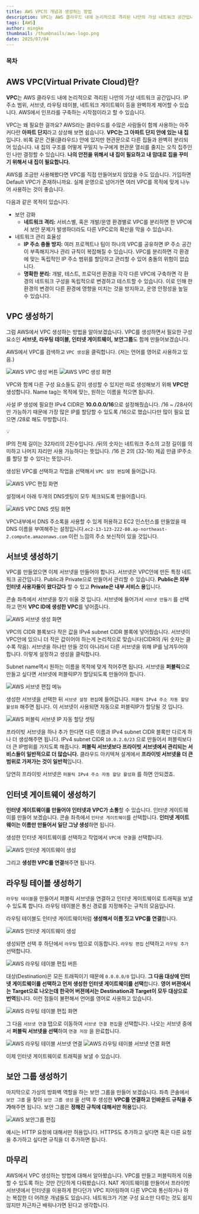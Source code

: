 ```yaml
---
title: AWS VPC의 개념과 생성하는 방법
description: VPC는 AWS 클라우드 내에 논리적으로 격리된 나만의 가상 네트워크 공간입니다. IP 주소 범위, 서브넷, 라우팅 테이블, 네트워크 게이트웨이 등을 완벽하게 제어할 수 있습니다. AWS에서 인프라를 구축하는 시작점이라고 할 수 있습니다.
tags: [AWS]
author: mingke
thumbnail: /thumbnails/aws-logo.png
date: 2025/07/04
---
```


### 목차

## AWS VPC(Virtual Private Cloud)란?

**VPC**는 AWS 클라우드 내에 논리적으로 격리된 나만의 가상 네트워크 공간입니다. IP 주소 범위, 서브넷, 라우팅 테이블, 네트워크 게이트웨이 등을 완벽하게 제어할 수 있습니다. AWS에서 인프라를 구축하는 시작점이라고 할 수 있습니다.

VPC는 왜 필요한 걸까요? AWS라는 클라우드를 수많은 사람들이 함께 사용하는 아주 커다란 **아파트 단지**라고 상상해 보면 쉽습니다. **VPC는 그 아파트 단지 안에 있는 내 집**입니다. 비록 같은 건물(클라우드) 안에 있지만 현관문으로 다른 집들과 완벽히 분리되어 있습니다. 내 집의 구조를 어떻게 꾸밀지 누구에게 현관문 열쇠를 줄지는 오직 집주인인 나만 결정할 수 있습니다. **나의 안전을 위해서 내 집이 필요하고 내 맘대로 집을 꾸미기 위해서 내 집이 필요합니다.**

AWS를 조금만 사용해봤다면 VPC를 직접 만들어보지 않았을 수도 있습니다. 가입하면 Default VPC가 존재하니까요. 실제 운영으로 넘어가면 여러 VPC를 목적에 맞게 나누어 사용하는 것이 좋습니다.

다음과 같은 목적이 있습니다.

- 보안 강화
  - **네트워크 격리:** 서비스별, 혹은 개발/운영 환경별로 VPC를 분리하면 한 VPC에서 보안 문제가 발생하더라도 다른 VPC로의 확산을 막을 수 있습니다.
- 네트워크 관리 효율성
  - **IP 주소 충돌 방지:** 여러 프로젝트나 팀이 하나의 VPC를 공유하면 IP 주소 공간이 부족해지거나 관리 규칙이 복잡해질 수 있습니다. VPC를 분리하면 각 환경에 맞는 독립적인 IP 주소 범위를 할당하고 관리할 수 있어 충돌의 위험이 없습니다.
  - **명확한 분리:** 개발, 테스트, 프로덕션 환경을 각각 다른 VPC에 구축하면 각 환경의 네트워크 구성을 독립적으로 변경하고 테스트할 수 있습니다. 이로 인해 한 환경의 변경이 다른 환경에 영향을 미치는 것을 방지하고, 운영 안정성을 높일 수 있습니다.

## VPC 생성하기

그럼 AWS에서 VPC 생성하는 방법을 알아보겠습니다. VPC를 생성하면서 필요한 구성 요소인 **서브넷, 라우팅 테이블, 인터넷 게이트웨이, 보안그룹**도 함께 만들어보겠습니다.

AWS에서 VPC를 검색하고 `VPC 생성`을 클릭합니다. (저는 언어를 영어로 사용하고 있음.)

<Image src="/aws-vpc-creation/01.png" alt="AWS VPC 생성 버튼" />

<Image src="/aws-vpc-creation/02.png" alt="AWS VPC 생성 화면" />

VPC와 함께 다른 구성 요소들도 같이 생성할 수 있지만 따로 생성해보기 위해 **VPC만** 생성합니다. Name tag는 목적에 맞는, 원하는 이름을 적으면 됩니다.

사설 IP 생성에 필요한 IPv4 CIDR은 **10.0.0.0/16**으로 설정해줬습니다. /16 ~ /28사이만 가능하기 때문에 가장 많은 IP를 할당할 수 있도록 /16으로 했습니다만 많이 필요 없으면 /28로 해도 무방합니다.

<aside>
💡

IP의 전체 길이는 32자리의 2진수입니다. /뒤의 숫자는 네트워크 주소의 고정 길이를 의미하고 나머지 자리만 사용 가능하다는 뜻입니다. /16 은 2의 (32-16) 제곱 만큼 IP주소를 할당 할 수 있다는 뜻입니다.

</aside>

생성된 VPC를 선택하고 작업을 선택해서 `VPC 설정 편집`에 들어갑니다.

<Image src="/aws-vpc-creation/03.png" alt="AWS VPC 편집 화면" fullWidth={false} />

설정에서 아래 두개의 DNS셋팅이 모두 체크되도록 만들어줍니다.

<Image src="/aws-vpc-creation/04.png" alt="AWS VPC DNS 셋팅 화면" />

VPC내부에서 DNS 주소록을 사용할 수 있게 허용하고 EC2 인스턴스를 만들었을 때 DNS 이름을 부여해주는 설정입니다.`ec2-13-123-222-80.ap-northeast-2.compute.amazonaws.com` 이런 느낌의 주소 보신적이 있을 것입니다.

## 서브넷 생성하기

VPC를 만들었으면 이제 서브넷을 만들어야 합니다. 서브넷은 VPC안에 만든 특정 네트워크 공간입니다. Public과 Private으로 만들어서 관리할 수 있습니다. **Public은 외부 인터넷 사용자들이 왔다갔다** 할 수 있고 **Private은 내부 서비스 용**입니다.

콘솔 좌측에서 서브넷을 찾기 쉬울 것 입니다. 서브넷에 들어가서 `서브넷 만들기` 를 선택하고 먼저 **VPC ID에 생성한 VPC**를 넣어줍니다.

<Image src="/aws-vpc-creation/05.png" alt="AWS 서브넷 생성 화면" />

VPC의 CIDR 블록보다 작은 값을 IPv4 subnet CIDR 블록에 넣어줬습니다. 서브넷이 VPC안에 있으니 더 작은 값이어야 하는게 논리적으로 맞습니다(CIDR의 /뒤 숫자는 클수록 작음). 서브넷을 하나만 만들 것이 아니라서 다른 서브넷을 위해 IP를 남겨두어야 합니다. 이렇게 설정하고 생성을 클릭합니다.

Subnet name역시 원하는 이름을 목적에 맞게 적어주면 됩니다. 서브넷을 **퍼블릭**으로 만들고 싶다면 서브넷에 퍼블릭IP가 할당되도록 만들어야 합니다.

<Image src="/aws-vpc-creation/06.png" alt="AWS 서브넷 편집 메뉴" fullWidth={false} />

생성한 서브넷을 선택한 뒤 `서브넷 설정 편집`에 들어갑니다. `퍼블릭 IPv4 주소 자동 할당 활성화` 해주면 됩니다. 이 서브넷이 사용되면 자동으로 퍼블릭IP가 할당될 것 입니다.

<Image src="/aws-vpc-creation/07.png" alt="AWS 퍼블릭 서브넷 IP 자동 할당 셋팅" />

프라이빗 서브넷을 하나 추가 한다면 다른 이름과 IPv4 subnet CIDR 블록만 다르게 하나 더 생성해주면 됩니다. IPv4 subnet CIDR `10.0.2.0/23` 으로 만들어서 퍼블릭보다 더 큰 IP범위를 가지도록 해줍니다. **퍼블릭 서브넷보다 프라이빗 서브넷에서 관리되는 서비스들이 일반적으로 더 많습니다.** 클라우드 아키텍쳐 설계에서 **프라이빗 서브넷을 더 큰 범위로 가져가는 것이 일반적**입니다.

당연히 프라이빗 서브넷은 `퍼블릭 IPv4 주소 자동 할당 활성화` 를 하면 안되겠죠.

## 인터넷 게이트웨이 생성하기

**인터넷 게이트웨이를 만들어야 인터넷과 VPC가 소통**할 수 있습니다. 인터넷 게이트웨이를 만들어 보겠습니다. 콘솔 좌측에서 `인터넷 게이트웨이`를 선택합니다. **인터넷 게이트웨이는 이름만 만들어서 일단 그냥 생성**하면 됩니다.

생성한 인터넷 게이트웨이를 선택하고 작업에서 `VPC에 연결`을 선택합니다.

<Image src="/aws-vpc-creation/08.png" alt="AWS 인터넷 게이트웨이 생성" />

그리고 **생성한 VPC를 연결**해주면 됩니다.

## 라우팅 테이블 생성하기

`라우팅 테이블`을 만들어서 퍼블릭 서브넷을 연결하고 인터넷 게이트웨이로 트래픽을 보낼 수 있도록 합니다. 라우팅 테이블은 통신 경로를 지정해주는 규칙의 모음입니다.

라우팅 테이블도 인터넷 게이트웨이처럼 **생성해서 이름 짓고 VPC를 연결**합니다.

<Image src="/aws-vpc-creation/09.png" alt="AWS 인터넷 게이트웨이 생성" />

생성되면 선택 후 하단에서 `라우팅` 탭으로 이동합니다. `라우팅 편집` 선택하고 `라우팅 추가` 선택합니다.

<Image src="/aws-vpc-creation/10.png" alt="AWS 라우팅 테이블 편집 버튼" />

대상(Destination)은 모든 트래픽이기 때문에 `0.0.0.0/0` 입니다. **그 다음 대상에 인터넷 게이트웨이를 선택하고 먼저 생성한 인터넷 게이트웨이를 선택**합니다. **영어 버젼에서는 Target으로 나오는데 한국어 버젼에서는 Destination과 Target이 모두 대상으로 번역**됩니다. 이런 점들이 불편해서 언어를 영어로 사용하고 있습니다.

<Image src="/aws-vpc-creation/11.png" alt="AWS 라우팅 테이블 편집 화면" />

그 다음 `서브넷 연결` 탭으로 이동하여 `서브넷 연결 편집`을 선택합니다. 나오는 서브넷 중에서 **퍼블릭 서브넷을 선택**하여 `연결 저장` 을 완료합니다.

<Image src="/aws-vpc-creation/12.png" alt="AWS 라우팅 테이블 서브넷 연결" />

<Image src="/aws-vpc-creation/13.png" alt="AWS 라우팅 테이블 서브넷 연결 화면" />

이제 인터넷 게이트웨이로 트래픽을 보낼 수 있습니다.

## 보안 그룹 생성하기

마지막으로 가상의 방화벽 역할을 하는 보안 그룹을 만들어 보겠습니다. 좌측 콘솔에서 `보안 그룹` 을 찾아 `보안 그룹 생성` 을 선택 후 생성한 **VPC를 연결하고 인바운드 규칙을 추가**해주면 됩니다. 보안 그룹은 **정해진 규칙에 대해서만 허용**입니다.

<Image src="/aws-vpc-creation/14.png" alt="AWS 보안그룹 편집" />

예시는 HTTP 요청에 대해서만 허용입니다. HTTPS도 추가하고 싶다면 혹은 다른 요청을 추가하고 싶다면 규칙을 더 추가하면 됩니다.

## 마무리

AWS에서 VPC 생성하는 방법에 대해서 알아봤습니다. VPC를 만들고 퍼블릭하게 이용할 수 있도록 하는 것만 간단하게 다뤄봤습니다. NAT 게이트웨이를 만들어서 프라이빗 서브넷에서 인터넷을 이용하게 한다던가 VPC 피어링하여 다른 VPC와 통신하거나 하는 복잡한 더 어려운 개념들도 있습니다. 네트워크가 기본 구성 요소만 다루는 것도 쉽지 않지만 차근차근 배워나가면 된다고 생각합니다.

<Link url="https://chaechae.life/blog/ec2-docker-installation" />